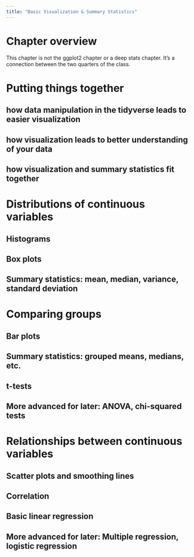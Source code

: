 ```yaml
---
title: "Basic Visualization & Summary Statistics"
---
```


# Chapter overview

This chapter is not the ggplot2 chapter or a deep stats chapter. It's a connection between 
the two quarters of the class.

# Putting things together

## how data manipulation in the tidyverse leads to easier visualization

## how visualization leads to better understanding of your data

## how visualization and summary statistics fit together

# Distributions of continuous variables

## Histograms

## Box plots

## Summary statistics: mean, median, variance, standard deviation

# Comparing groups

## Bar plots

## Summary statistics: grouped means, medians, etc.

## t-tests

## More advanced for later: ANOVA, chi-squared tests

# Relationships between continuous variables

## Scatter plots and smoothing lines

## Correlation

## Basic linear regression

## More advanced for later: Multiple regression, logistic regression